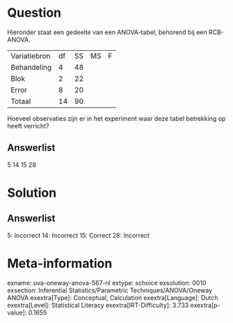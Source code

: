 Question
========

Hieronder staat een gedeelte van een ANOVA-tabel, behorend bij een
RCB-ANOVA.

  -------------- ---- ---- ---- ---
  Variatiebron   df   SS   MS   F
  Behandeling    4    48        
  Blok           2    22        
  Error          8    20        
  Totaal         14   90        
  -------------- ---- ---- ---- ---

Hoeveel observaties zijn er in het experiment waar deze tabel betrekking
op heeft verricht?

Answerlist
----------

5
14
15
28

Solution
========

Answerlist
----------

5: Incorrect
14: Incorrect
15: Correct
28: Incorrect

Meta-information
================
exname: uva-oneway-anova-567-nl
extype: schoice
exsolution: 0010
exsection: Inferential Statistics/Parametric Techniques/ANOVA/Oneway ANOVA
exextra[Type]: Conceptual, Calculation
exextra[Language]: Dutch
exextra[Level]: Statistical Literacy
exextra[IRT-Difficulty]: 3.733
exextra[p-value]: 0.1655
